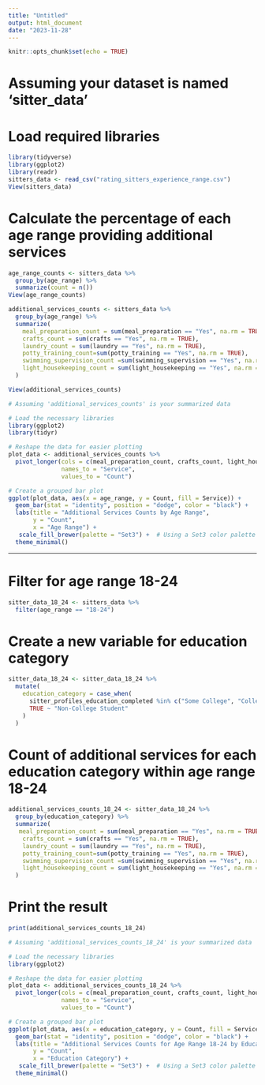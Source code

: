 ```yaml
---
title: "Untitled"
output: html_document
date: "2023-11-28"
---
```


```r
knitr::opts_chunk$set(echo = TRUE)
```


# Assuming your dataset is named 'sitter_data'
# Load required libraries
```r
library(tidyverse)
library(ggplot2)
library(readr)
sitters_data <- read_csv("rating_sitters_experience_range.csv")
View(sitters_data)
```


# Calculate the percentage of each age range providing additional services
```r
age_range_counts <- sitters_data %>%
  group_by(age_range) %>%
  summarize(count = n())
View(age_range_counts)
```


```r
additional_services_counts <- sitters_data %>%
  group_by(age_range) %>%
  summarize(
    meal_preparation_count = sum(meal_preparation == "Yes", na.rm = TRUE),
    crafts_count = sum(crafts == "Yes", na.rm = TRUE),
    laundry_count = sum(laundry == "Yes", na.rm = TRUE),
    potty_training_count=sum(potty_training == "Yes", na.rm = TRUE),
    swimming_supervision_count =sum(swimming_supervision == "Yes", na.rm = TRUE),
    light_housekeeping_count = sum(light_housekeeping == "Yes", na.rm = TRUE)
  )

View(additional_services_counts)

```

```r
# Assuming 'additional_services_counts' is your summarized data

# Load the necessary libraries
library(ggplot2)
library(tidyr)

# Reshape the data for easier plotting
plot_data <- additional_services_counts %>%
  pivot_longer(cols = c(meal_preparation_count, crafts_count, light_housekeeping_count,laundry_count, potty_training_count,swimming_supervision_count),
               names_to = "Service",
               values_to = "Count")

# Create a grouped bar plot
ggplot(plot_data, aes(x = age_range, y = Count, fill = Service)) +
  geom_bar(stat = "identity", position = "dodge", color = "black") +
  labs(title = "Additional Services Counts by Age Range",
       y = "Count",
       x = "Age Range") +
   scale_fill_brewer(palette = "Set3") +  # Using a Set3 color palette
  theme_minimal()

```

---------------------------------------------------------------------------------------------------------



# Filter for age range 18-24
```r
sitter_data_18_24 <- sitters_data %>%
  filter(age_range == "18-24")
```


# Create a new variable for education category
```r
sitter_data_18_24 <- sitter_data_18_24 %>%
  mutate(
    education_category = case_when(
      sitter_profiles_education_completed %in% c("Some College", "College Degree", "Graduate Degree") ~ "College Student",
      TRUE ~ "Non-College Student"
    )
  )
```


# Count of additional services for each education category within age range 18-24
```r
additional_services_counts_18_24 <- sitter_data_18_24 %>%
  group_by(education_category) %>%
  summarize(
   meal_preparation_count = sum(meal_preparation == "Yes", na.rm = TRUE),
    crafts_count = sum(crafts == "Yes", na.rm = TRUE),
    laundry_count = sum(laundry == "Yes", na.rm = TRUE),
    potty_training_count=sum(potty_training == "Yes", na.rm = TRUE),
    swimming_supervision_count =sum(swimming_supervision == "Yes", na.rm = TRUE),
    light_housekeeping_count = sum(light_housekeeping == "Yes", na.rm = TRUE)
  )
```


# Print the result
```r
print(additional_services_counts_18_24)
```
```r
# Assuming 'additional_services_counts_18_24' is your summarized data

# Load the necessary libraries
library(ggplot2)

# Reshape the data for easier plotting
plot_data <- additional_services_counts_18_24 %>%
  pivot_longer(cols = c(meal_preparation_count, crafts_count, light_housekeeping_count,laundry_count, potty_training_count,swimming_supervision_count),
               names_to = "Service",
               values_to = "Count")

# Create a grouped bar plot
ggplot(plot_data, aes(x = education_category, y = Count, fill = Service)) +
  geom_bar(stat = "identity", position = "dodge", color = "black") +
  labs(title = "Additional Services Counts for Age Range 18-24 by Education Category",
       y = "Count",
       x = "Education Category") +
   scale_fill_brewer(palette = "Set3") +  # Using a Set3 color palette
  theme_minimal()



```

